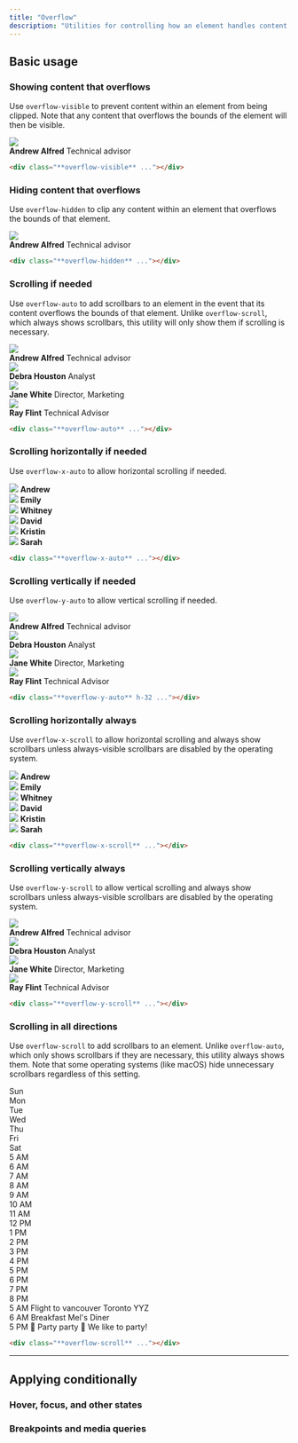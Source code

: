 ```yaml
---
title: "Overflow"
description: "Utilities for controlling how an element handles content that is too large for the container."
---
```




## Basic usage

### Showing content that overflows

Use `overflow-visible` to prevent content within an element from being clipped. Note that any content that overflows the bounds of the element will then be visible.

<Example>
  <div class="overflow-visible relative max-w-sm mx-auto bg-white shadow-lg ring-1 ring-black/5 rounded-xl flex items-center gap-6 dark:bg-slate-800 dark:highlight-white/5">
    <img class="absolute -left-6 w-24 h-24 rounded-full shadow-lg" src="https://images.unsplash.com/photo-1501196354995-cbb51c65aaea?ixlib=rb-1.2.1&ixid=MnwxMjA3fDB8MHxwaG90by1wYWdlfHx8fGVufDB8fHx8&auto=format&fit=facearea&facepad=4&w=256&h=256&q=80" />
    <div class="flex flex-col py-5 pl-24">
      <strong class="text-slate-900 text-sm font-medium dark:text-slate-200">Andrew Alfred</strong>
      <span class="text-slate-500 text-sm font-medium dark:text-slate-400">Technical advisor</span>
    </div>
  </div>
</Example>

```html
<div class="**overflow-visible** ..."></div>
```

### Hiding content that overflows

Use `overflow-hidden` to clip any content within an element that overflows the bounds of that element.

<Example>
  <div class="overflow-hidden relative max-w-sm mx-auto bg-white shadow-lg ring-1 ring-black/5 rounded-xl flex items-center gap-6 dark:bg-slate-800 dark:highlight-white/5">
    <img class="absolute -left-6 w-24 h-24 rounded-full shadow-lg" src="https://images.unsplash.com/photo-1501196354995-cbb51c65aaea?ixlib=rb-1.2.1&ixid=MnwxMjA3fDB8MHxwaG90by1wYWdlfHx8fGVufDB8fHx8&auto=format&fit=facearea&facepad=4&w=256&h=256&q=80" />
    <div class="flex flex-col py-5 pl-24">
      <strong class="text-slate-900 text-sm font-medium dark:text-slate-200">Andrew Alfred</strong>
      <span class="text-slate-500 text-sm font-medium dark:text-slate-400">Technical advisor</span>
    </div>
  </div>
</Example>

```html
<div class="**overflow-hidden** ..."></div>
```

### Scrolling if needed

Use `overflow-auto` to add scrollbars to an element in the event that its content overflows the bounds of that element. Unlike `overflow-scroll`, which always shows scrollbars, this utility will only show them if scrolling is necessary.

<Example>
  <div class="overflow-auto h-72 relative max-w-sm mx-auto bg-white dark:bg-slate-800 dark:highlight-white/5 shadow-lg ring-1 ring-black/5 rounded-xl flex flex-col divide-y dark:divide-slate-200/5">
    <div class="flex items-center gap-4 p-4">
      <img class="w-12 h-12 rounded-full" src="https://images.unsplash.com/photo-1501196354995-cbb51c65aaea?ixlib=rb-1.2.1&ixid=MnwxMjA3fDB8MHxwaG90by1wYWdlfHx8fGVufDB8fHx8&auto=format&fit=facearea&facepad=4&w=256&h=256&q=80" />
      <div class="flex flex-col">
        <strong class="text-slate-900 text-sm font-medium dark:text-slate-200">Andrew Alfred</strong>
        <span class="text-slate-500 text-sm font-medium dark:text-slate-400">Technical advisor</span>
      </div>
    </div>
    <div class="flex items-center gap-4 p-4">
      <img class="w-12 h-12 rounded-full" src="https://images.unsplash.com/photo-1531123897727-8f129e1688ce?ixlib=rb-1.2.1&ixid=MnwxMjA3fDB8MHxwaG90by1wYWdlfHx8fGVufDB8fHx8&auto=format&fit=facearea&facepad=4&w=256&h=256&q=80" />
      <div class="flex flex-col">
        <strong class="text-slate-900 text-sm font-medium dark:text-slate-200">Debra Houston</strong>
        <span class="text-slate-500 text-sm font-medium dark:text-slate-400">Analyst</span>
      </div>
    </div>
    <div class="flex items-center gap-4 p-4">
      <img class="w-12 h-12 rounded-full" src="https://images.unsplash.com/photo-1517841905240-472988babdf9?ixlib=rb-1.2.1&ixid=MnwxMjA3fDB8MHxwaG90by1wYWdlfHx8fGVufDB8fHx8&auto=format&fit=facearea&facepad=4&w=256&h=256&q=80" />
      <div class="flex flex-col">
        <strong class="text-slate-900 text-sm font-medium dark:text-slate-200">Jane White</strong>
        <span class="text-slate-500 text-sm font-medium dark:text-slate-400">Director, Marketing</span>
      </div>
    </div>
    <div class="flex items-center gap-4 p-4">
      <img class="w-12 h-12 rounded-full" src="https://images.unsplash.com/photo-1531427186611-ecfd6d936c79?ixlib=rb-1.2.1&ixid=MnwxMjA3fDB8MHxwaG90by1wYWdlfHx8fGVufDB8fHx8&auto=format&fit=facearea&facepad=4&w=256&h=256&q=80" />
      <div class="flex flex-col">
        <strong class="text-slate-900 text-sm font-medium dark:text-slate-200">Ray Flint</strong>
        <span class="text-slate-500 text-sm font-medium dark:text-slate-400">Technical Advisor</span>
      </div>
    </div>
  </div>
</Example>

```html
<div class="**overflow-auto** ..."></div>
```

### Scrolling horizontally if needed

Use `overflow-x-auto` to allow horizontal scrolling if needed.

<Example p="none">
  <div class="max-w-md mx-auto bg-white shadow-xl min-w-0 dark:bg-slate-800 dark:highlight-white/5">
    <div class="overflow-x-auto flex">
      <div class="flex-none py-6 px-3 first:pl-6 last:pr-6">
        <div class="flex flex-col items-center justify-center gap-3">
          <img class="w-18 h-18 rounded-full" src="https://images.unsplash.com/photo-1501196354995-cbb51c65aaea?ixlib=rb-1.2.1&ixid=MnwxMjA3fDB8MHxwaG90by1wYWdlfHx8fGVufDB8fHx8&auto=format&fit=facearea&facepad=4&w=256&h=256&q=80" />
          <strong class="text-slate-900 text-xs font-medium dark:text-slate-200">Andrew</strong>
        </div>
      </div>
      <div class="flex-none py-6 px-3 first:pl-6 last:pr-6">
        <div class="flex flex-col items-center justify-center gap-3">
          <img class="w-18 h-18 rounded-full" src="https://images.unsplash.com/photo-1494790108377-be9c29b29330?ixlib=rb-1.2.1&ixid=MnwxMjA3fDB8MHxwaG90by1wYWdlfHx8fGVufDB8fHx8&auto=format&fit=facearea&facepad=4&w=256&h=256&q=80" />
          <strong class="text-slate-900 text-xs font-medium dark:text-slate-200">Emily</strong>
        </div>
      </div>
      <div class="flex-none py-6 px-3 first:pl-6 last:pr-6">
        <div class="flex flex-col items-center justify-center gap-3">
          <img class="w-18 h-18 rounded-full" src="https://images.unsplash.com/photo-1502685104226-ee32379fefbe?ixlib=rb-1.2.1&ixid=MnwxMjA3fDB8MHxwaG90by1wYWdlfHx8fGVufDB8fHx8&auto=format&fit=facearea&facepad=4&w=256&h=256&q=80" />
          <strong class="text-slate-900 text-xs font-medium dark:text-slate-200">Whitney</strong>
        </div>
      </div>
      <div class="flex-none py-6 px-3 first:pl-6 last:pr-6">
        <div class="flex flex-col items-center justify-center gap-3">
          <img class="w-18 h-18 rounded-full" src="https://images.unsplash.com/photo-1519345182560-3f2917c472ef?ixlib=rb-1.2.1&ixid=MnwxMjA3fDB8MHxwaG90by1wYWdlfHx8fGVufDB8fHx8&auto=format&fit=facearea&facepad=4&w=256&h=256&q=80" />
          <strong class="text-slate-900 text-xs font-medium dark:text-slate-200">David</strong>
        </div>
      </div>
      <div class="flex-none py-6 px-3 first:pl-6 last:pr-6">
        <div class="flex flex-col items-center justify-center gap-3">
          <img class="w-18 h-18 rounded-full" src="https://images.unsplash.com/photo-1438761681033-6461ffad8d80?ixlib=rb-1.2.1&ixid=MnwxMjA3fDB8MHxwaG90by1wYWdlfHx8fGVufDB8fHx8&auto=format&fit=facearea&facepad=4&w=256&h=256&q=80" />
          <strong class="text-slate-900 text-xs font-medium dark:text-slate-200">Kristin</strong>
        </div>
      </div>
      <div class="flex-none py-6 px-3 first:pl-6 last:pr-6">
        <div class="flex flex-col items-center justify-center gap-3">
          <img class="w-18 h-18 rounded-full" src="https://images.unsplash.com/photo-1605405748313-a416a1b84491?ixlib=rb-1.2.1&ixid=MnwxMjA3fDB8MHxwaG90by1wYWdlfHx8fGVufDB8fHx8&auto=format&fit=facearea&facepad=4&w=256&h=256&q=80" />
          <strong class="text-slate-900 text-xs font-medium dark:text-slate-200">Sarah</strong>
        </div>
      </div>
    </div>
  </div>
</Example>

```html
<div class="**overflow-x-auto** ..."></div>
```

### Scrolling vertically if needed

Use `overflow-y-auto` to allow vertical scrolling if needed.

<Example>
  <div class="overflow-y-auto h-72 relative max-w-sm mx-auto bg-white dark:bg-slate-800 dark:highlight-white/5 shadow-lg ring-1 ring-black/5 rounded-xl flex flex-col divide-y dark:divide-slate-200/5">
    <div class="flex items-center gap-4 p-4">
      <img class="w-12 h-12 rounded-full" src="https://images.unsplash.com/photo-1501196354995-cbb51c65aaea?ixlib=rb-1.2.1&ixid=MnwxMjA3fDB8MHxwaG90by1wYWdlfHx8fGVufDB8fHx8&auto=format&fit=facearea&facepad=4&w=256&h=256&q=80" />
      <div class="flex flex-col">
        <strong class="text-slate-900 text-sm font-medium dark:text-slate-200">Andrew Alfred</strong>
        <span class="text-slate-500 text-sm font-medium dark:text-slate-400">Technical advisor</span>
      </div>
    </div>
    <div class="flex items-center gap-4 p-4">
      <img class="w-12 h-12 rounded-full" src="https://images.unsplash.com/photo-1531123897727-8f129e1688ce?ixlib=rb-1.2.1&ixid=MnwxMjA3fDB8MHxwaG90by1wYWdlfHx8fGVufDB8fHx8&auto=format&fit=facearea&facepad=4&w=256&h=256&q=80" />
      <div class="flex flex-col">
        <strong class="text-slate-900 text-sm font-medium dark:text-slate-200">Debra Houston</strong>
        <span class="text-slate-500 text-sm font-medium dark:text-slate-400">Analyst</span>
      </div>
    </div>
    <div class="flex items-center gap-4 p-4">
      <img class="w-12 h-12 rounded-full" src="https://images.unsplash.com/photo-1517841905240-472988babdf9?ixlib=rb-1.2.1&ixid=MnwxMjA3fDB8MHxwaG90by1wYWdlfHx8fGVufDB8fHx8&auto=format&fit=facearea&facepad=4&w=256&h=256&q=80" />
      <div class="flex flex-col">
        <strong class="text-slate-900 text-sm font-medium dark:text-slate-200">Jane White</strong>
        <span class="text-slate-500 text-sm font-medium dark:text-slate-400">Director, Marketing</span>
      </div>
    </div>
    <div class="flex items-center gap-4 p-4">
      <img class="w-12 h-12 rounded-full" src="https://images.unsplash.com/photo-1531427186611-ecfd6d936c79?ixlib=rb-1.2.1&ixid=MnwxMjA3fDB8MHxwaG90by1wYWdlfHx8fGVufDB8fHx8&auto=format&fit=facearea&facepad=4&w=256&h=256&q=80" />
      <div class="flex flex-col">
        <strong class="text-slate-900 text-sm font-medium dark:text-slate-200">Ray Flint</strong>
        <span class="text-slate-500 text-sm font-medium dark:text-slate-400">Technical Advisor</span>
      </div>
    </div>
  </div>
</Example>

```html
<div class="**overflow-y-auto** h-32 ..."></div>
```

### Scrolling horizontally always

Use `overflow-x-scroll` to allow horizontal scrolling and always show scrollbars unless always-visible scrollbars are disabled by the operating system.

<Example p="none">
  <div class="max-w-md mx-auto bg-white shadow-xl min-w-0 dark:bg-slate-800 dark:highlight-white/5">
    <div class="overflow-x-scroll flex">
      <div class="flex-none py-6 px-3 first:pl-6 last:pr-6">
        <div class="flex flex-col items-center justify-center gap-3">
          <img class="w-18 h-18 rounded-full" src="https://images.unsplash.com/photo-1501196354995-cbb51c65aaea?ixlib=rb-1.2.1&ixid=MnwxMjA3fDB8MHxwaG90by1wYWdlfHx8fGVufDB8fHx8&auto=format&fit=facearea&facepad=4&w=256&h=256&q=80"/>
          <strong class="text-slate-900 text-xs font-medium dark:text-slate-200">Andrew</strong>
        </div>
      </div>
      <div class="flex-none py-6 px-3 first:pl-6 last:pr-6">
        <div class="flex flex-col items-center justify-center gap-3">
          <img class="w-18 h-18 rounded-full" src="https://images.unsplash.com/photo-1494790108377-be9c29b29330?ixlib=rb-1.2.1&ixid=MnwxMjA3fDB8MHxwaG90by1wYWdlfHx8fGVufDB8fHx8&auto=format&fit=facearea&facepad=4&w=256&h=256&q=80"/>
          <strong class="text-slate-900 text-xs font-medium dark:text-slate-200">Emily</strong>
        </div>
      </div>
      <div class="flex-none py-6 px-3 first:pl-6 last:pr-6">
        <div class="flex flex-col items-center justify-center gap-3">
          <img class="w-18 h-18 rounded-full" src="https://images.unsplash.com/photo-1502685104226-ee32379fefbe?ixlib=rb-1.2.1&ixid=MnwxMjA3fDB8MHxwaG90by1wYWdlfHx8fGVufDB8fHx8&auto=format&fit=facearea&facepad=4&w=256&h=256&q=80"/>
          <strong class="text-slate-900 text-xs font-medium dark:text-slate-200">Whitney</strong>
        </div>
      </div>
      <div class="flex-none py-6 px-3 first:pl-6 last:pr-6">
        <div class="flex flex-col items-center justify-center gap-3">
          <img class="w-18 h-18 rounded-full" src="https://images.unsplash.com/photo-1519345182560-3f2917c472ef?ixlib=rb-1.2.1&ixid=MnwxMjA3fDB8MHxwaG90by1wYWdlfHx8fGVufDB8fHx8&auto=format&fit=facearea&facepad=4&w=256&h=256&q=80"/>
          <strong class="text-slate-900 text-xs font-medium dark:text-slate-200">David</strong>
        </div>
      </div>
      <div class="flex-none py-6 px-3 first:pl-6 last:pr-6">
        <div class="flex flex-col items-center justify-center gap-3">
          <img class="w-18 h-18 rounded-full" src="https://images.unsplash.com/photo-1438761681033-6461ffad8d80?ixlib=rb-1.2.1&ixid=MnwxMjA3fDB8MHxwaG90by1wYWdlfHx8fGVufDB8fHx8&auto=format&fit=facearea&facepad=4&w=256&h=256&q=80"/>
          <strong class="text-slate-900 text-xs font-medium dark:text-slate-200">Kristin</strong>
        </div>
      </div>
      <div class="flex-none py-6 px-3 first:pl-6 last:pr-6">
        <div class="flex flex-col items-center justify-center gap-3">
          <img class="w-18 h-18 rounded-full" src="https://images.unsplash.com/photo-1605405748313-a416a1b84491?ixlib=rb-1.2.1&ixid=MnwxMjA3fDB8MHxwaG90by1wYWdlfHx8fGVufDB8fHx8&auto=format&fit=facearea&facepad=4&w=256&h=256&q=80"/>
          <strong class="text-slate-900 text-xs font-medium dark:text-slate-200">Sarah</strong>
        </div>
      </div>
    </div>
  </div>
</Example>

```html
<div class="**overflow-x-scroll** ..."></div>
```

### Scrolling vertically always

Use `overflow-y-scroll` to allow vertical scrolling and always show scrollbars unless always-visible scrollbars are disabled by the operating system.

<Example>
  <div class="overflow-y-scroll h-72 relative max-w-sm mx-auto bg-white dark:bg-slate-800 shadow-lg ring-1 ring-black/5 rounded-xl flex flex-col divide-y dark:divide-slate-200/5">
    <div class="flex items-center gap-4 p-4">
      <img class="w-12 h-12 rounded-full" src="https://images.unsplash.com/photo-1501196354995-cbb51c65aaea?ixlib=rb-1.2.1&ixid=MnwxMjA3fDB8MHxwaG90by1wYWdlfHx8fGVufDB8fHx8&auto=format&fit=facearea&facepad=4&w=256&h=256&q=80" />
      <div class="flex flex-col">
        <strong class="text-slate-900 text-sm font-medium dark:text-slate-200">Andrew Alfred</strong>
        <span class="text-slate-500 text-sm font-medium dark:text-slate-400">Technical advisor</span>
      </div>
    </div>
    <div class="flex items-center gap-4 p-4">
      <img class="w-12 h-12 rounded-full" src="https://images.unsplash.com/photo-1531123897727-8f129e1688ce?ixlib=rb-1.2.1&ixid=MnwxMjA3fDB8MHxwaG90by1wYWdlfHx8fGVufDB8fHx8&auto=format&fit=facearea&facepad=4&w=256&h=256&q=80" />
      <div class="flex flex-col">
        <strong class="text-slate-900 text-sm font-medium dark:text-slate-200">Debra Houston</strong>
        <span class="text-slate-500 text-sm font-medium dark:text-slate-400">Analyst</span>
      </div>
    </div>
    <div class="flex items-center gap-4 p-4">
      <img class="w-12 h-12 rounded-full" src="https://images.unsplash.com/photo-1517841905240-472988babdf9?ixlib=rb-1.2.1&ixid=MnwxMjA3fDB8MHxwaG90by1wYWdlfHx8fGVufDB8fHx8&auto=format&fit=facearea&facepad=4&w=256&h=256&q=80" />
      <div class="flex flex-col">
        <strong class="text-slate-900 text-sm font-medium dark:text-slate-200">Jane White</strong>
        <span class="text-slate-500 text-sm font-medium dark:text-slate-400">Director, Marketing</span>
      </div>
    </div>
    <div class="flex items-center gap-4 p-4">
      <img class="w-12 h-12 rounded-full" src="https://images.unsplash.com/photo-1531427186611-ecfd6d936c79?ixlib=rb-1.2.1&ixid=MnwxMjA3fDB8MHxwaG90by1wYWdlfHx8fGVufDB8fHx8&auto=format&fit=facearea&facepad=4&w=256&h=256&q=80" />
      <div class="flex flex-col">
        <strong class="text-slate-900 text-sm font-medium dark:text-slate-200">Ray Flint</strong>
        <span class="text-slate-500 text-sm font-medium dark:text-slate-400">Technical Advisor</span>
      </div>
    </div>
  </div>
</Example>

```html
<div class="**overflow-y-scroll** ..."></div>
```

### Scrolling in all directions

Use `overflow-scroll` to add scrollbars to an element. Unlike `overflow-auto`, which only shows scrollbars if they are necessary, this utility always shows them. Note that some operating systems (like macOS) hide unnecessary scrollbars regardless of this setting.

<Example p="none">
  <div class="mx-4 bg-white dark:bg-slate-800 shadow-xl overflow-hidden">
    <div class="overflow-scroll grid grid-cols-[70px,repeat(7,150px)] grid-rows-[auto,repeat(16,50px)] max-h-[350px]">
      <!-- Calendar frame -->
      <div class="row-start-[1] col-start-[1] sticky top-0 z-10 bg-white dark:bg-gradient-to-b dark:from-slate-600 dark:to-slate-700 border-slate-100 dark:border-black/10 bg-clip-padding text-slate-900 dark:text-slate-200 border-b text-sm font-medium py-2"></div>
      <div class="row-start-[1] col-start-[2] sticky top-0 z-10 bg-white dark:bg-gradient-to-b dark:from-slate-600 dark:to-slate-700 border-slate-100 dark:border-black/10 bg-clip-padding text-slate-900 dark:text-slate-200 border-b text-sm font-medium py-2 text-center">Sun</div>
      <div class="row-start-[1] col-start-[3] sticky top-0 z-10 bg-white dark:bg-gradient-to-b dark:from-slate-600 dark:to-slate-700 border-slate-100 dark:border-black/10 bg-clip-padding text-slate-900 dark:text-slate-200 border-b text-sm font-medium py-2 text-center">Mon</div>
      <div class="row-start-[1] col-start-[4] sticky top-0 z-10 bg-white dark:bg-gradient-to-b dark:from-slate-600 dark:to-slate-700 border-slate-100 dark:border-black/10 bg-clip-padding text-slate-900 dark:text-slate-200 border-b text-sm font-medium py-2 text-center">Tue</div>
      <div class="row-start-[1] col-start-[5] sticky top-0 z-10 bg-white dark:bg-gradient-to-b dark:from-slate-600 dark:to-slate-700 border-slate-100 dark:border-black/10 bg-clip-padding text-slate-900 dark:text-slate-200 border-b text-sm font-medium py-2 text-center">Wed</div>
      <div class="row-start-[1] col-start-[6] sticky top-0 z-10 bg-white dark:bg-gradient-to-b dark:from-slate-600 dark:to-slate-700 border-slate-100 dark:border-black/10 bg-clip-padding text-slate-900 dark:text-slate-200 border-b text-sm font-medium py-2 text-center">Thu</div>
      <div class="row-start-[1] col-start-[7] sticky top-0 z-10 bg-white dark:bg-gradient-to-b dark:from-slate-600 dark:to-slate-700 border-slate-100 dark:border-black/10 bg-clip-padding text-slate-900 dark:text-slate-200 border-b text-sm font-medium py-2 text-center">Fri</div>
      <div class="row-start-[1] col-start-[8] sticky top-0 z-10 bg-white dark:bg-gradient-to-b dark:from-slate-600 dark:to-slate-700 border-slate-100 dark:border-black/10 bg-clip-padding text-slate-900 dark:text-slate-200 border-b text-sm font-medium py-2 text-center">Sat</div>
      <div class="row-start-[2] col-start-[1] border-slate-100 dark:border-slate-200/5 border-r text-xs p-1.5 text-right text-slate-400 uppercase sticky left-0 bg-white dark:bg-slate-800 font-medium">5 AM</div>
      <div class="row-start-[2] col-start-[2] border-slate-100 dark:border-slate-200/5 border-b border-r"></div>
      <div class="row-start-[2] col-start-[3] border-slate-100 dark:border-slate-200/5 border-b border-r"></div>
      <div class="row-start-[2] col-start-[4] border-slate-100 dark:border-slate-200/5 border-b border-r"></div>
      <div class="row-start-[2] col-start-[5] border-slate-100 dark:border-slate-200/5 border-b border-r"></div>
      <div class="row-start-[2] col-start-[6] border-slate-100 dark:border-slate-200/5 border-b border-r"></div>
      <div class="row-start-[2] col-start-[7] border-slate-100 dark:border-slate-200/5 border-b border-r"></div>
      <div class="row-start-[2] col-start-[8] border-slate-100 dark:border-slate-200/5 border-b"></div>
      <div class="row-start-[3] col-start-[1] border-slate-100 dark:border-slate-200/5 border-r text-xs p-1.5 text-right text-slate-400 uppercase sticky left-0 bg-white dark:bg-slate-800 font-medium">6 AM</div>
      <div class="row-start-[3] col-start-[2] border-slate-100 dark:border-slate-200/5 border-b border-r"></div>
      <div class="row-start-[3] col-start-[3] border-slate-100 dark:border-slate-200/5 border-b border-r"></div>
      <div class="row-start-[3] col-start-[4] border-slate-100 dark:border-slate-200/5 border-b border-r"></div>
      <div class="row-start-[3] col-start-[5] border-slate-100 dark:border-slate-200/5 border-b border-r"></div>
      <div class="row-start-[3] col-start-[6] border-slate-100 dark:border-slate-200/5 border-b border-r"></div>
      <div class="row-start-[3] col-start-[7] border-slate-100 dark:border-slate-200/5 border-b border-r"></div>
      <div class="row-start-[3] col-start-[8] border-slate-100 dark:border-slate-200/5 border-b"></div>
      <div class="row-start-[4] col-start-[1] border-slate-100 dark:border-slate-200/5 border-r text-xs p-1.5 text-right text-slate-400 uppercase sticky left-0 bg-white dark:bg-slate-800 font-medium">7 AM</div>
      <div class="row-start-[4] col-start-[2] border-slate-100 dark:border-slate-200/5 border-b border-r"></div>
      <div class="row-start-[4] col-start-[3] border-slate-100 dark:border-slate-200/5 border-b border-r"></div>
      <div class="row-start-[4] col-start-[4] border-slate-100 dark:border-slate-200/5 border-b border-r"></div>
      <div class="row-start-[4] col-start-[5] border-slate-100 dark:border-slate-200/5 border-b border-r"></div>
      <div class="row-start-[4] col-start-[6] border-slate-100 dark:border-slate-200/5 border-b border-r"></div>
      <div class="row-start-[4] col-start-[7] border-slate-100 dark:border-slate-200/5 border-b border-r"></div>
      <div class="row-start-[4] col-start-[8] border-slate-100 dark:border-slate-200/5 border-b"></div>
      <div class="row-start-[5] col-start-[1] border-slate-100 dark:border-slate-200/5 border-r text-xs p-1.5 text-right text-slate-400 uppercase sticky left-0 bg-white dark:bg-slate-800 font-medium">8 AM</div>
      <div class="row-start-[5] col-start-[2] border-slate-100 dark:border-slate-200/5 border-b border-r"></div>
      <div class="row-start-[5] col-start-[3] border-slate-100 dark:border-slate-200/5 border-b border-r"></div>
      <div class="row-start-[5] col-start-[4] border-slate-100 dark:border-slate-200/5 border-b border-r"></div>
      <div class="row-start-[5] col-start-[5] border-slate-100 dark:border-slate-200/5 border-b border-r"></div>
      <div class="row-start-[5] col-start-[6] border-slate-100 dark:border-slate-200/5 border-b border-r"></div>
      <div class="row-start-[5] col-start-[7] border-slate-100 dark:border-slate-200/5 border-b border-r"></div>
      <div class="row-start-[5] col-start-[8] border-slate-100 dark:border-slate-200/5 border-b"></div>
      <div class="row-start-[6] col-start-[1] border-slate-100 dark:border-slate-200/5 border-r text-xs p-1.5 text-right text-slate-400 uppercase sticky left-0 bg-white dark:bg-slate-800 font-medium">9 AM</div>
      <div class="row-start-[6] col-start-[2] border-slate-100 dark:border-slate-200/5 border-b border-r"></div>
      <div class="row-start-[6] col-start-[3] border-slate-100 dark:border-slate-200/5 border-b border-r"></div>
      <div class="row-start-[6] col-start-[4] border-slate-100 dark:border-slate-200/5 border-b border-r"></div>
      <div class="row-start-[6] col-start-[5] border-slate-100 dark:border-slate-200/5 border-b border-r"></div>
      <div class="row-start-[6] col-start-[6] border-slate-100 dark:border-slate-200/5 border-b border-r"></div>
      <div class="row-start-[6] col-start-[7] border-slate-100 dark:border-slate-200/5 border-b border-r"></div>
      <div class="row-start-[6] col-start-[8] border-slate-100 dark:border-slate-200/5 border-b"></div>
      <div class="row-start-[7] col-start-[1] border-slate-100 dark:border-slate-200/5 border-r text-xs p-1.5 text-right text-slate-400 uppercase sticky left-0 bg-white dark:bg-slate-800 font-medium">10 AM</div>
      <div class="row-start-[7] col-start-[2] border-slate-100 dark:border-slate-200/5 border-b border-r"></div>
      <div class="row-start-[7] col-start-[3] border-slate-100 dark:border-slate-200/5 border-b border-r"></div>
      <div class="row-start-[7] col-start-[4] border-slate-100 dark:border-slate-200/5 border-b border-r"></div>
      <div class="row-start-[7] col-start-[5] border-slate-100 dark:border-slate-200/5 border-b border-r"></div>
      <div class="row-start-[7] col-start-[6] border-slate-100 dark:border-slate-200/5 border-b border-r"></div>
      <div class="row-start-[7] col-start-[7] border-slate-100 dark:border-slate-200/5 border-b border-r"></div>
      <div class="row-start-[7] col-start-[8] border-slate-100 dark:border-slate-200/5 border-b"></div>
      <div class="row-start-[8] col-start-[1] border-slate-100 dark:border-slate-200/5 border-r text-xs p-1.5 text-right text-slate-400 uppercase sticky left-0 bg-white dark:bg-slate-800 font-medium">11 AM</div>
      <div class="row-start-[8] col-start-[2] border-slate-100 dark:border-slate-200/5 border-b border-r"></div>
      <div class="row-start-[8] col-start-[3] border-slate-100 dark:border-slate-200/5 border-b border-r"></div>
      <div class="row-start-[8] col-start-[4] border-slate-100 dark:border-slate-200/5 border-b border-r"></div>
      <div class="row-start-[8] col-start-[5] border-slate-100 dark:border-slate-200/5 border-b border-r"></div>
      <div class="row-start-[8] col-start-[6] border-slate-100 dark:border-slate-200/5 border-b border-r"></div>
      <div class="row-start-[8] col-start-[7] border-slate-100 dark:border-slate-200/5 border-b border-r"></div>
      <div class="row-start-[8] col-start-[8] border-slate-100 dark:border-slate-200/5 border-b"></div>
      <div class="row-start-[9] col-start-[1] border-slate-100 dark:border-slate-200/5 border-r text-xs p-1.5 text-right text-slate-400 uppercase sticky left-0 bg-white dark:bg-slate-800 font-medium">12 PM</div>
      <div class="row-start-[9] col-start-[2] border-slate-100 dark:border-slate-200/5 border-b border-r"></div>
      <div class="row-start-[9] col-start-[3] border-slate-100 dark:border-slate-200/5 border-b border-r"></div>
      <div class="row-start-[9] col-start-[4] border-slate-100 dark:border-slate-200/5 border-b border-r"></div>
      <div class="row-start-[9] col-start-[5] border-slate-100 dark:border-slate-200/5 border-b border-r"></div>
      <div class="row-start-[9] col-start-[6] border-slate-100 dark:border-slate-200/5 border-b border-r"></div>
      <div class="row-start-[9] col-start-[7] border-slate-100 dark:border-slate-200/5 border-b border-r"></div>
      <div class="row-start-[9] col-start-[8] border-slate-100 dark:border-slate-200/5 border-b"></div>
      <div class="row-start-[10] col-start-[1] border-slate-100 dark:border-slate-200/5 border-r text-xs p-1.5 text-right text-slate-400 uppercase sticky left-0 bg-white dark:bg-slate-800 font-medium">1 PM</div>
      <div class="row-start-[10] col-start-[2] border-slate-100 dark:border-slate-200/5 border-b border-r"></div>
      <div class="row-start-[10] col-start-[3] border-slate-100 dark:border-slate-200/5 border-b border-r"></div>
      <div class="row-start-[10] col-start-[4] border-slate-100 dark:border-slate-200/5 border-b border-r"></div>
      <div class="row-start-[10] col-start-[5] border-slate-100 dark:border-slate-200/5 border-b border-r"></div>
      <div class="row-start-[10] col-start-[6] border-slate-100 dark:border-slate-200/5 border-b border-r"></div>
      <div class="row-start-[10] col-start-[7] border-slate-100 dark:border-slate-200/5 border-b border-r"></div>
      <div class="row-start-[10] col-start-[8] border-slate-100 dark:border-slate-200/5 border-b"></div>
      <div class="row-start-[11] col-start-[1] border-slate-100 dark:border-slate-200/5 border-r text-xs p-1.5 text-right text-slate-400 uppercase sticky left-0 bg-white dark:bg-slate-800 font-medium">2 PM</div>
      <div class="row-start-[11] col-start-[2] border-slate-100 dark:border-slate-200/5 border-b border-r"></div>
      <div class="row-start-[11] col-start-[3] border-slate-100 dark:border-slate-200/5 border-b border-r"></div>
      <div class="row-start-[11] col-start-[4] border-slate-100 dark:border-slate-200/5 border-b border-r"></div>
      <div class="row-start-[11] col-start-[5] border-slate-100 dark:border-slate-200/5 border-b border-r"></div>
      <div class="row-start-[11] col-start-[6] border-slate-100 dark:border-slate-200/5 border-b border-r"></div>
      <div class="row-start-[11] col-start-[7] border-slate-100 dark:border-slate-200/5 border-b border-r"></div>
      <div class="row-start-[11] col-start-[8] border-slate-100 dark:border-slate-200/5 border-b"></div>
      <div class="row-start-[12] col-start-[1] border-slate-100 dark:border-slate-200/5 border-r text-xs p-1.5 text-right text-slate-400 uppercase sticky left-0 bg-white dark:bg-slate-800 font-medium">3 PM</div>
      <div class="row-start-[12] col-start-[2] border-slate-100 dark:border-slate-200/5 border-b border-r"></div>
      <div class="row-start-[12] col-start-[3] border-slate-100 dark:border-slate-200/5 border-b border-r"></div>
      <div class="row-start-[12] col-start-[4] border-slate-100 dark:border-slate-200/5 border-b border-r"></div>
      <div class="row-start-[12] col-start-[5] border-slate-100 dark:border-slate-200/5 border-b border-r"></div>
      <div class="row-start-[12] col-start-[6] border-slate-100 dark:border-slate-200/5 border-b border-r"></div>
      <div class="row-start-[12] col-start-[7] border-slate-100 dark:border-slate-200/5 border-b border-r"></div>
      <div class="row-start-[12] col-start-[8] border-slate-100 dark:border-slate-200/5 border-b"></div>
      <div class="row-start-[13] col-start-[1] border-slate-100 dark:border-slate-200/5 border-r text-xs p-1.5 text-right text-slate-400 uppercase sticky left-0 bg-white dark:bg-slate-800 font-medium">4 PM</div>
      <div class="row-start-[13] col-start-[2] border-slate-100 dark:border-slate-200/5 border-b border-r"></div>
      <div class="row-start-[13] col-start-[3] border-slate-100 dark:border-slate-200/5 border-b border-r"></div>
      <div class="row-start-[13] col-start-[4] border-slate-100 dark:border-slate-200/5 border-b border-r"></div>
      <div class="row-start-[13] col-start-[5] border-slate-100 dark:border-slate-200/5 border-b border-r"></div>
      <div class="row-start-[13] col-start-[6] border-slate-100 dark:border-slate-200/5 border-b border-r"></div>
      <div class="row-start-[13] col-start-[7] border-slate-100 dark:border-slate-200/5 border-b border-r"></div>
      <div class="row-start-[13] col-start-[8] border-slate-100 dark:border-slate-200/5 border-b"></div>
      <div class="row-start-[14] col-start-[1] border-slate-100 dark:border-slate-200/5 border-r text-xs p-1.5 text-right text-slate-400 uppercase sticky left-0 bg-white dark:bg-slate-800 font-medium">5 PM</div>
      <div class="row-start-[14] col-start-[2] border-slate-100 dark:border-slate-200/5 border-b border-r"></div>
      <div class="row-start-[14] col-start-[3] border-slate-100 dark:border-slate-200/5 border-b border-r"></div>
      <div class="row-start-[14] col-start-[4] border-slate-100 dark:border-slate-200/5 border-b border-r"></div>
      <div class="row-start-[14] col-start-[5] border-slate-100 dark:border-slate-200/5 border-b border-r"></div>
      <div class="row-start-[14] col-start-[6] border-slate-100 dark:border-slate-200/5 border-b border-r"></div>
      <div class="row-start-[14] col-start-[7] border-slate-100 dark:border-slate-200/5 border-b border-r"></div>
      <div class="row-start-[14] col-start-[8] border-slate-100 dark:border-slate-200/5 border-b"></div>
      <div class="row-start-[15] col-start-[1] border-slate-100 dark:border-slate-200/5 border-r text-xs p-1.5 text-right text-slate-400 uppercase sticky left-0 bg-white dark:bg-slate-800 font-medium">6 PM</div>
      <div class="row-start-[15] col-start-[2] border-slate-100 dark:border-slate-200/5 border-b border-r"></div>
      <div class="row-start-[15] col-start-[3] border-slate-100 dark:border-slate-200/5 border-b border-r"></div>
      <div class="row-start-[15] col-start-[4] border-slate-100 dark:border-slate-200/5 border-b border-r"></div>
      <div class="row-start-[15] col-start-[5] border-slate-100 dark:border-slate-200/5 border-b border-r"></div>
      <div class="row-start-[15] col-start-[6] border-slate-100 dark:border-slate-200/5 border-b border-r"></div>
      <div class="row-start-[15] col-start-[7] border-slate-100 dark:border-slate-200/5 border-b border-r"></div>
      <div class="row-start-[15] col-start-[8] border-slate-100 dark:border-slate-200/5 border-b"></div>
      <div class="row-start-[16] col-start-[1] border-slate-100 dark:border-slate-200/5 border-r text-xs p-1.5 text-right text-slate-400 uppercase sticky left-0 bg-white dark:bg-slate-800 font-medium">7 PM</div>
      <div class="row-start-[16] col-start-[2] border-slate-100 dark:border-slate-200/5 border-b border-r"></div>
      <div class="row-start-[16] col-start-[3] border-slate-100 dark:border-slate-200/5 border-b border-r"></div>
      <div class="row-start-[16] col-start-[4] border-slate-100 dark:border-slate-200/5 border-b border-r"></div>
      <div class="row-start-[16] col-start-[5] border-slate-100 dark:border-slate-200/5 border-b border-r"></div>
      <div class="row-start-[16] col-start-[6] border-slate-100 dark:border-slate-200/5 border-b border-r"></div>
      <div class="row-start-[16] col-start-[7] border-slate-100 dark:border-slate-200/5 border-b border-r"></div>
      <div class="row-start-[16] col-start-[8] border-slate-100 dark:border-slate-200/5 border-b"></div>
      <div class="row-start-[17] col-start-[1] border-slate-100 dark:border-slate-200/5 border-r text-xs p-1.5 text-right text-slate-400 uppercase sticky left-0 bg-white dark:bg-slate-800 font-medium">8 PM</div>
      <div class="row-start-[17] col-start-[2] border-slate-100 dark:border-slate-200/5 border-r"></div>
      <div class="row-start-[17] col-start-[3] border-slate-100 dark:border-slate-200/5 border-r"></div>
      <div class="row-start-[17] col-start-[4] border-slate-100 dark:border-slate-200/5 border-r"></div>
      <div class="row-start-[17] col-start-[5] border-slate-100 dark:border-slate-200/5 border-r"></div>
      <div class="row-start-[17] col-start-[6] border-slate-100 dark:border-slate-200/5 border-r"></div>
      <div class="row-start-[17] col-start-[7] border-slate-100 dark:border-slate-200/5 border-r"></div>
      <div class="row-start-[17] col-start-[8]"></div>
      <!-- Calendar contents -->
      <div class="row-start-[2] col-start-3 row-span-4 bg-blue-400/20 dark:bg-teal-600/50 border border-blue-700/10 dark:border-teal-500 rounded-lg m-1 p-1 flex flex-col">
        <span class="text-xs text-blue-600 dark:text-teal-100">5 AM</span>
        <span class="text-xs font-medium text-blue-600 dark:text-teal-100">Flight to vancouver</span>
        <span class="text-xs text-blue-600 dark:text-teal-100">Toronto YYZ</span>
      </div>
      <div class="row-start-[3] col-start-[4] row-span-4 bg-purple-400/20 dark:bg-fuchsia-600/50 border border-purple-700/10 dark:border-fuchsia-500 rounded-lg m-1 p-1 flex flex-col">
        <span class="text-xs text-purple-600 dark:text-fuchsia-100">6 AM</span>
        <span class="text-xs font-medium text-purple-600 dark:text-fuchsia-100">Breakfast</span>
        <span class="text-xs text-purple-600 dark:text-fuchsia-100">Mel's Diner</span>
      </div>
      <div class="row-start-[14] col-start-[7] row-span-3 bg-pink-400/20 dark:bg-indigo-600/50 border border-pink-700/10 dark:border-indigo-500 rounded-lg m-1 p-1 flex flex-col">
        <span class="text-xs text-pink-600 dark:text-indigo-100">5 PM</span>
        <span class="text-xs font-medium text-pink-600 dark:text-indigo-100">🎉 Party party 🎉</span>
        <span class="text-xs text-pink-600 dark:text-indigo-100">We like to party!</span>
      </div>
    </div>
  </div>
</Example>

```html
<div class="**overflow-scroll** ..."></div>
```

---

## <Heading ignore>Applying conditionally</Heading>

### <Heading ignore>Hover, focus, and other states</Heading>

<HoverFocusAndOtherStates defaultClass="overflow-auto" featuredClass="overflow-scroll" />

### <Heading ignore>Breakpoints and media queries</Heading>

<BreakpointsAndMediaQueries defaultClass="overflow-auto" featuredClass="overflow-scroll" />
